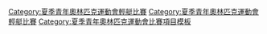 {{Navbox
|name = 青年奧林匹克運動會輕艇比賽
|title = 青年奧林匹克運動會輕艇比賽
|listclass = hlist
|titlestyle = background:#BFD7FF;
|imageleft = [[Image:Canoeing (flatwater) pictogram.svg|50px]]
|image = [[Image:Canoeing (slalom) pictogram.svg|50px]]
|list1 = 
* [[2010年夏季青年奧林匹克運動會輕艇比賽|2010]]
* [[2014年夏季青年奧林匹克運動會輕艇比賽|2014]]
* [[2018年夏季青年奧林匹克運動會輕艇比賽|2018]]
|below =
|liststyle = font-size:100%;
|belowstyle = background:#BFD7FF;
}}<includeonly>[[Category:夏季青年奧林匹克運動會輕艇比賽‎]]</includeonly><noinclude>
[[Category:夏季青年奧林匹克運動會輕艇比賽‎]]
[[Category:夏季青年奧林匹克運動會比賽項目模板]]
</noinclude>